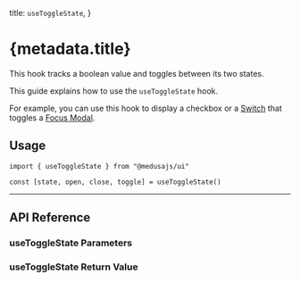 
  title: `useToggleState`,
}

# {metadata.title}

This hook tracks a boolean value and toggles between its two states.

This guide explains how to use the `useToggleState` hook.

For example, you can use this hook to display a checkbox or a [Switch](../../components/switch/page.mdx) that toggles a [Focus Modal](../../components/focus-modal/page.mdx).

<ComponentExample name="use-toggle-state-demo" hideFeedback />

## Usage

```tsx
import { useToggleState } from "@medusajs/ui"
```

```tsx
const [state, open, close, toggle] = useToggleState()
```

---

## API Reference

### useToggleState Parameters

<HookValues hook="useToggleStateProps" />

### useToggleState Return Value

<HookValues hook="useToggleStateReturn" hideFeedback />
